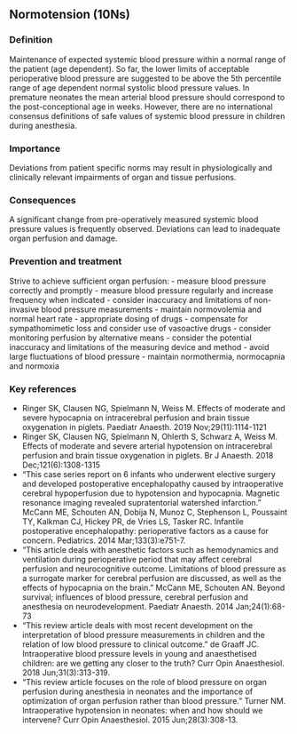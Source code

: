## Normotension (10Ns)

### Definition
Maintenance of expected systemic blood pressure within a normal range of the patient (age dependent).
So far, the lower limits of acceptable perioperative blood pressure are suggested to be above the 5th percentile range of age dependent normal systolic blood pressure values. In premature neonates the mean arterial blood pressure should correspond to the post-conceptional age in weeks. However, there are no international consensus definitions of safe values of systemic blood pressure in children during anesthesia.

### Importance
Deviations from patient specific norms may result in physiologically and clinically relevant impairments of organ and tissue perfusions.

### Consequences
A significant change from pre-operatively measured systemic blood pressure values is frequently observed. Deviations can lead to inadequate organ perfusion and damage.

### Prevention and treatment
Strive to achieve sufficient organ perfusion:
-   measure blood pressure correctly and promptly
-   measure blood pressure regularly and increase frequency when indicated
-   consider inaccuracy and limitations of non-invasive blood pressure measurements
-   maintain normovolemia and normal heart rate
-   appropriate dosing of drugs
-   compensate for sympathomimetic loss and consider use of vasoactive drugs
-   consider monitoring perfusion by alternative means
-   consider the potential inaccuracy and limitations of the measuring device and method
-   avoid large fluctuations of blood pressure
-   maintain normothermia, normocapnia and normoxia

### Key references
-   Ringer SK, Clausen NG, Spielmann N, Weiss M. Effects of moderate and severe hypocapnia on intracerebral perfusion and brain tissue oxygenation in piglets. Paediatr Anaesth. 2019 Nov;29(11):1114-1121
-   Ringer SK, Clausen NG, Spielmann N, Ohlerth S, Schwarz A, Weiss M. Effects of moderate and severe arterial hypotension on intracerebral perfusion and brain tissue oxygenation in piglets. Br J Anaesth. 2018 Dec;121(6):1308-1315
-   "This case series report on 6 infants who underwent elective surgery and developed postoperative encephalopathy caused by intraoperative cerebral hypoperfusion due to hypotension and hypocapnia. Magnetic resonance imaging revealed supratentorial watershed infarction." McCann ME, Schouten AN, Dobija N, Munoz C, Stephenson L, Poussaint TY, Kalkman CJ, Hickey PR, de Vries LS, Tasker RC. Infantile postoperative encephalopathy: perioperative factors as a cause for concern. Pediatrics. 2014 Mar;133(3):e751-7.
-   "This article deals with anesthetic factors such as hemodynamics and ventilation during perioperative period that may affect cerebral perfusion and neurocognitive outcome. Limitations of blood pressure as a surrogate marker for cerebral perfusion are discussed, as well as the effects of hypocapnia on the brain." McCann ME, Schouten AN. Beyond survival; influences of blood pressure, cerebral perfusion and anesthesia on neurodevelopment. Paediatr Anaesth. 2014 Jan;24(1):68-73
-   "This review article deals with most recent development on the interpretation of blood pressure measurements in children and the relation of low blood pressure to clinical outcome." de Graaff JC. Intraoperative blood pressure levels in young and anaesthetised children: are we getting any closer to the truth? Curr Opin Anaesthesiol. 2018 Jun;31(3):313-319.
-   "This review article focuses on the role of blood pressure on organ perfusion during anesthesia in neonates and the importance of optimization of organ perfusion rather than blood pressure." Turner NM. Intraoperative hypotension in neonates: when and how should we intervene? Curr Opin Anaesthesiol. 2015 Jun;28(3):308-13.

